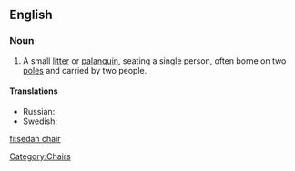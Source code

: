 ==English==

===Noun===
{{en-noun|sg=[[sedan]] [[chair]]}}

# A small [[litter]] or [[palanquin]], seating a single person, often borne on two [[pole]]s and carried by two people.

====Translations====
* Russian: {{t|ru|портшез|m|sc=Cyrl|tr=portšěz}}
* Swedish: {{t|sv|bärstol|c}}

[[Category:Chairs]]

[[fi:sedan chair]]